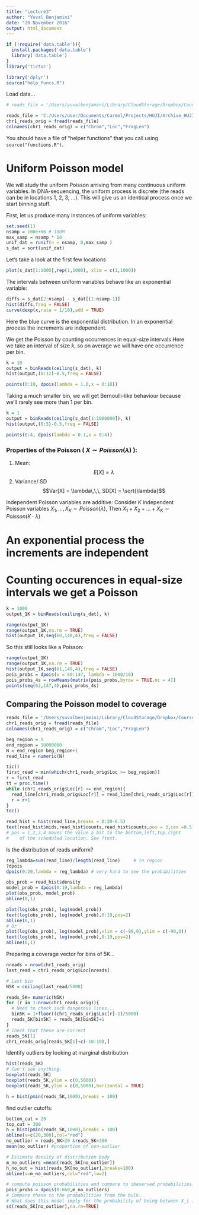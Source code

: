 ```yaml
---
title: "Lecture3"
author: "Yuval Benjamini"
date: "20 November 2016"
output: html_document
---
```


```r
if (!require('data.table')){
  install.packages('data.table')
  library('data.table')
}
library('tictoc')

library('dplyr')
source("help_funcs.R")
```

Load data...
```r

# reads_file = '/Users/yuvalbenjamini/Library/CloudStorage/Dropbox/Courses/Lab/Lab_52568_16/DNAseq/Data/TCGA-13-0723-10B_lib2_all_chr1.forward'

reads_file = 'C:/Users/user/Documents/Carmel/Projects/HUJI/Archive_HUJI/data-analysis-genomics/data/TCGA-13-0723-01A_lib2_all_chr1.forward'
chr1_reads_orig = fread(reads_file) 
colnames(chr1_reads_orig) = c("Chrom","Loc","FragLen")   


```

You should have a file of "helper functions" that you call using `source("functions.R")`. 

# Uniform Poisson model

We will study the uniform Poisson arriving from many continuous uniform variables. 
In DNA-sequencing, the uniform process is discrete (the reads can be in locations
1, 2, 3, ...). This will give us an identical process once we start binning stuff. 

First, let us produce many instances of uniform variables:
```r
set.seed(1)
nsamp = 100e+06 # 100M
max_samp = nsamp * 10
unif_dat = runif(n = nsamp, 0,max_samp )
s_dat = sort(unif_dat)
```

Let's take a look at the first few locations 

```r
plot(s_dat[1:1000],rep(1,1000), xlim = c(1,1000))
```

The intervals between uniform variables behave like an exponential variable:

```r
diffs = s_dat[2:nsamp] - s_dat[(1:nsamp-1)]
hist(diffs,freq = FALSE)
curve(dexp(x,rate = 1/10),add = TRUE)
```

Here the blue curve is the exponential distribution.
In an exponential process the increments are independent.


We get the Poisson by counting occurrences in equal-size intervals 
Here we take an interval of size $k$, so on average we will have 
one occurrence per bin. 

```r
k = 10
output = binReads(ceiling(s_dat), k)
hist(output,(0:12)-0.5,freq = FALSE)

points(0:10, dpois(lambda = 1.0,x = 0:10))
```

Taking a much smaller bin, we will get Bernoulli-like behaviour
because we'll rarely see more than 1 per bin.

```r
k = 1
output = binReads(ceiling(s_dat[1:1000000]), k)
hist(output,(0:5)-0.5,freq = FALSE)

points(0:4, dpois(lambda = 0.1,x = 0:4))
```

### Properties of the Poisson ( $X\sim Poisson(\lambda)$ ): 

  1. Mean:  
  $$E[X] = \lambda$$
  2. Variance/ SD 
  $$Var[X] = \lambda\,\,\, SD[X] = \sqrt{\lambda}$$

Independent Poisson variables are additive:
Consider $K$ independent Poisson variables $X_1,...,X_K \sim Poisson(\lambda)$,
Then $X_1 + X_2 + ... + X_K \sim Poisson (K \cdot \lambda)$


# An exponential process the increments are independent
# Counting occurences in equal-size intervals we get a Poisson
```r
k = 1000
output_1K = binReads(ceiling(s_dat), k)
```

```r
range(output_1K)
range(output_1K,na.rm = TRUE)
hist(output_1K,seq(60,148,4),freq = FALSE)

```

So this still looks like a Poisson: 

```r
range(output_1K)
range(output_1K,na.rm = TRUE)
hist(output_1K,seq(61,149,4),freq = FALSE)
pois_probs = dpois(x = 60:147, lambda = 1000/10)
pois_probs_4s = rowMeans(matrix(pois_probs,byrow = TRUE,nc = 4))
points(seq(62,147,4),pois_probs_4s)
```


## Comparing the Poisson model to coverage

```r

reads_file = '/Users/yuvalbenjamini/Library/CloudStorage/Dropbox/Courses/Lab/Lab_52568_16/DNAseq/Data/TCGA-13-0723-10B_lib2_all_chr1.forward'
chr1_reads_orig = fread(reads_file) 
colnames(chr1_reads_orig) = c("Chrom","Loc","FragLen")   

beg_region = 1
end_region = 10000000
N = end_region-beg_region+1
read_line = numeric(N)

tic()
first_read = min(which(chr1_reads_orig$Loc >= beg_region)) 
r = first_read
tt = proc.time()
while (chr1_reads_orig$Loc[r] <= end_region){
  read_line[chr1_reads_orig$Loc[r]] = read_line[chr1_reads_orig$Loc[r]]+1
  r = r+1
}
toc()

```

```r
read_hist = hist(read_line,breaks = 0:20-0.5)
text(read_hist$mids,read_hist$counts,read_hist$counts,pos = 3,cex =0.5)
# pos = 1,2,3,4 moves the value a bit to the bottom,left,top,right
#    of the scheduled location. See ?text.

```


Is the distribution of reads uniform? 
```r
reg_lambda=sum(read_line)/length(read_line)     # in region
?dpois
dpois(0:20,lambda = reg_lambda) # very hard to see the probabilities

obs_prob = read_hist$density
model_prob = dpois(0:19,lambda = reg_lambda)
plot(obs_prob, model_prob)
abline(0,1)

plot(log(obs_prob), log(model_prob))
text(log(obs_prob), log(model_prob),0:19,pos=2)
abline(0,1)
# Or
plot(log(obs_prob), log(model_prob),xlim = c(-90,0),ylim = c(-90,0))
text(log(obs_prob), log(model_prob),0:19,pos=2)
abline(0,1)
```


Preparing a coverage vector for bins of 5K...
```r
nreads = nrow(chr1_reads_orig)
last_read = chr1_reads_orig$Loc[nreads]

# Last bin
N5K = ceiling(last_read/5000)

reads_5K= numeric(N5K)
for (r in 1:nrow(chr1_reads_orig)){
  # Need to check such dangerous lines...
  bin5K = 1+floor((chr1_reads_orig$Loc[r]-1)/5000) 
  reads_5K[bin5K] = reads_5K[bin5K]+1 
}
# Check that these are correct
reads_5K[1]
chr1_reads_orig[reads_5K[1]+c(-10:10),]
```


Identify outliers by looking at marginal distribution

```r
hist(reads_5K)
# Can't see anything.
boxplot(reads_5K)
boxplot(reads_5K,ylim = c(0,5000))
boxplot(reads_5K,ylim = c(0,5000),horizontal = TRUE)

h = hist(pmin(reads_5K,1000),breaks = 100)
```

find outlier cutoffs:
```r
bottom_cut = 20
top_cut = 300
h = hist(pmin(reads_5K,1000),breaks = 100)
abline(v=c(20,300),col="red")
no_outlier = reads_5K>20 &reads_5K<300
mean(no_outlier) #proportion of non-outlier

# Estimate density of distribution body
m_no_outliers =mean(reads_5K[no_outlier])
h_no_out = hist(reads_5K[no_outlier],breaks=100)
abline(v=m_no_outliers,col="red",lw=2)
```

```r
# compute poisson probabilities and compare to obeserved probabilities...
pois_probs = dpois(0:660,m_no_outliers)
# Compare these to the probabilities from the bulk. 
# What does this model imply for the probability of being between X_i in 100:109?
sd(reads_5K[no_outlier],na.rm=TRUE)
```



